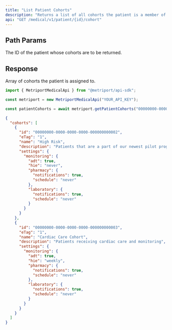 ```yaml
---
title: "List Patient Cohorts"
description: "Returns a list of all cohorts the patient is a member of. For more information, see the [guide about Cohorts](/medical-api/handling-data/cohorts)"
api: "GET /medical/v1/patient/{id}/cohort"
---
```


## Path Params

<ParamField path="id" type="string" required>
  The ID of the patient whose cohorts are to be returned.
</ParamField>

## Response

<ResponseField name="cohorts" type="Cohort[]" required>
  Array of cohorts the patient is assigned to.
  <Expandable title="Cohort properties">
    <Snippet file="cohort-response.mdx" />
  </Expandable>
</ResponseField>

<ResponseExample>

```javascript Metriport SDK
import { MetriportMedicalApi } from "@metriport/api-sdk";

const metriport = new MetriportMedicalApi("YOUR_API_KEY");

const patientCohorts = await metriport.getPatientCohorts("00000000-0000-0000-0000-000000000001");
```

</ResponseExample>

```json
{
  "cohorts": [
    {
      "id": "00000000-0000-0000-0000-000000000002",
      "eTag": "1",
      "name": "High Risk",
      "description": "Patients that are a part of our newest pilot program.",
      "settings": {
        "monitoring": {
          "adt": true,
          "hie": "never",
          "pharmacy": {
            "notifications": true,
            "schedule": "never"
          },
          "laboratory": {
            "notifications": true,
            "schedule": "never"
          }
        }
      }
    },
    {
      "id": "00000000-0000-0000-0000-000000000003",
      "eTag": "1",
      "name": "Cardiac Care Cohort",
      "description": "Patients receiving cardiac care and monitoring",
      "settings": {
        "monitoring": {
          "adt": true,
          "hie": "weekly",
          "pharmacy": {
            "notifications": true,
            "schedule": "never"
          },
          "laboratory": {
            "notifications": true,
            "schedule": "never"
          }
        }
      }
    }
  ]
}
```
